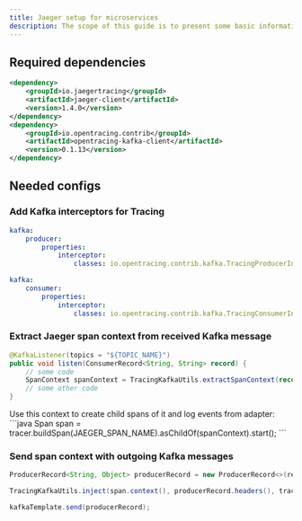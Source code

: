 ```yaml
---
title: Jaeger setup for microservices
description: The scope of this guide is to present some basic information on how to include Jaeger tracing into a Java based project.
---
```


## Required dependencies

```xml
<dependency>
    <groupId>io.jaegertracing</groupId>
    <artifactId>jaeger-client</artifactId>
    <version>1.4.0</version>
</dependency>
<dependency>
    <groupId>io.opentracing.contrib</groupId>
    <artifactId>opentracing-kafka-client</artifactId>
    <version>0.1.13</version>
</dependency>
```

## Needed configs

### Add Kafka interceptors for Tracing

```yaml
kafka:
    producer:
        properties:
            interceptor:
                classes: io.opentracing.contrib.kafka.TracingProducerInterceptor

kafka:
    consumer:
        properties:
            interceptor:
                classes: io.opentracing.contrib.kafka.TracingConsumerInterceptor
```

### Extract Jaeger span context from received Kafka message

```java
@KafkaListener(topics = "${TOPIC_NAME}")
public void listen(ConsumerRecord<String, String> record) {
    // some code
    SpanContext spanContext = TracingKafkaUtils.extractSpanContext(record.headers(), tracer);
    // some other code
}
```

<Tip>
Use this context to create child spans of it and log events from adapter:
```java
Span span = tracer.buildSpan(JAEGER_SPAN_NAME).asChildOf(spanContext).start();
```
</Tip>

### Send span context with outgoing Kafka messages

```java
ProducerRecord<String, Object> producerRecord = new ProducerRecord<>(responseTopic, responseMessage);

TracingKafkaUtils.inject(span.context(), producerRecord.headers(), tracer);

kafkaTemplate.send(producerRecord);
```
